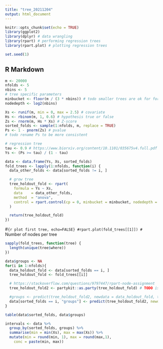 ```yaml
---
title: "tree_20211204"
output: html_document
---
```


```r
knitr::opts_chunk$set(echo = TRUE)
library(ggplot2)
library(dplyr) # data wrangling
library(rpart) # performing regression trees
library(rpart.plot) # plotting regression trees

set.seed(1)
```

## R Markdown
```r
m <- 20000
nfolds <- 5
nbins <- 5
# tree specific parameters
minbucket <- floor(m / (3 * nbins)) # todo smaller trees are ok for forest
nodedepth <- log2(nbins)
```

```r
Xs <- runif(m, min = 0, max = 2.5) # covariate
Hs <- rbinom(m, 1, 0.6) # hypothesis true or false
Zs <- rnorm(m, Hs * Xs) # Z-score
sorted_folds <- sample(1:nfolds, m, replace = TRUE)
Ps <- 1 - pnorm(Zs) # pvalue
# todo rename Ps to be more consistent
```


```r
# regression tree
tau <- 0.9 # https://www.biorxiv.org/content/10.1101/035675v4.full.pdf fixed thresholds between 0.8 and 0.95 are often used.
Ys <- (Ps >= tau) / (1 - tau)
```

```r
data <- data.frame(Ys, Xs, sorted_folds)
fold_trees <- lapply(1:nfolds, function(i) {
  data_other_folds <- data[sorted_folds != i, ]

  # grow tree
  tree_holdout_fold <- rpart(
    formula = Ys ~ Xs,
    data    = data_other_folds,
    method  = "anova",
    control = rpart.control(cp = 0, minbucket = minbucket, nodedepth = nodedepth)
  )

  return(tree_holdout_fold)
})
```

#```{r plot first tree, echo=FALSE}
#rpart.plot(fold_trees[[1]])
#```
Number of nodes per tree
```r
sapply(fold_trees, function(tree) {
  length(unique(tree$where))
})
```

```r
data$groups <- NA
for(i in 1:nfolds){
  data_holdout_fold <- data[sorted_folds == i, ]
  tree_holdout_fold <- fold_trees[[i]]

  # https://stackoverflow.com/questions/9797447/rpart-node-assignment
  tree_holdout_fold2 <- partykit::as.party(tree_holdout_fold) # TODO is this necessary?

  #groups <- predict(tree_holdout_fold2, newdata = data_holdout_fold, type = "node")
  data[sorted_folds == i, "groups"] <- predict(tree_holdout_fold2, newdata = data_holdout_fold, type = "node")
}
```

```r
table(data$sorted_folds, data$groups)
```
```r
intervals <- data %>%
  group_by(sorted_folds, groups) %>%
  summarise(min = min(Xs), max = max(Xs)) %>%
  mutate(min = round(min, 1), max = round(max,1),
    conc = paste(min, max))
```

